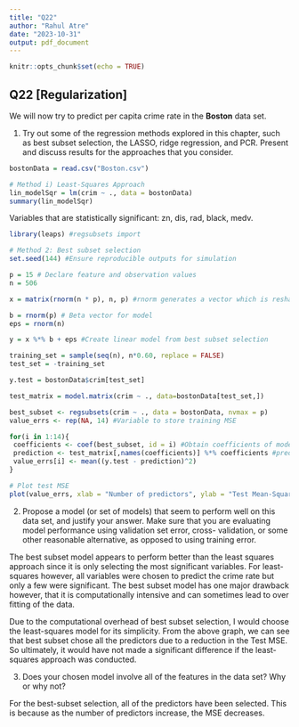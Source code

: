 ```yaml
---
title: "Q22"
author: "Rahul Atre"
date: "2023-10-31"
output: pdf_document
---
```


```r
knitr::opts_chunk$set(echo = TRUE)
```

## Q22 [Regularization]

We will now try to predict per capita crime rate in the **Boston** data set.

1. Try out some of the regression methods explored in this chapter, such as best subset selection, the LASSO, ridge regression, and PCR. Present and discuss results for the approaches that you consider.


```R
bostonData = read.csv("Boston.csv")
```

```R
# Method i) Least-Squares Approach
lin_modelSqr = lm(crim ~ ., data = bostonData)
summary(lin_modelSqr)
```
Variables that are statistically significant: zn, dis, rad, black, medv.

```R
library(leaps) #regsubsets import

# Method 2: Best subset selection
set.seed(144) #Ensure reproducible outputs for simulation

p = 15 # Declare feature and observation values
n = 506

x = matrix(rnorm(n * p), n, p) #rnorm generates a vector which is reshaped to matrix (obs. vs. features)

b = rnorm(p) # Beta vector for model
eps = rnorm(n)

y = x %*% b + eps #Create linear model from best subset selection

training_set = sample(seq(n), n*0.60, replace = FALSE) 
test_set = -training_set

y.test = bostonData$crim[test_set]

test_matrix = model.matrix(crim ~ ., data=bostonData[test_set,])

best_subset <- regsubsets(crim ~ ., data = bostonData, nvmax = p)
value_errs <- rep(NA, 14) #Variable to store training MSE

for(i in 1:14){
 coefficients <- coef(best_subset, id = i) #Obtain coefficients of model from i predictors
 prediction <- test_matrix[,names(coefficients)] %*% coefficients #prediction value
 value_errs[i] <- mean((y.test - prediction)^2) 
}

# Plot test MSE
plot(value_errs, xlab = "Number of predictors", ylab = "Test Mean-Squared Error (MSE)", type = "b", col = "red")

```

2. Propose a model (or set of models) that seem to perform well on this data set, and justify your answer. Make sure that you are evaluating model performance using validation set error, cross- validation, or some other reasonable alternative, as opposed to using training error.

The best subset model appears to perform better than the least squares approach since it is only selecting the most significant variables. For least-squares however, all variables were chosen to predict the crime rate but only a few were significant. The best subset model has one major drawback however, that it is computationally intensive and can sometimes lead to over fitting of the data.

Due to the computational overhead of best subset selection, I would choose the least-squares model for its simplicity. From the above graph, we can see that best subset chose all the predictors due to a reduction in the Test MSE. So ultimately, it would have not made a significant difference if the least-squares approach was conducted.

3. Does your chosen model involve all of the features in the data set? Why or why not?

For the best-subset selection, all of the predictors have been selected. This is because as the number of predictors increase, the MSE decreases. 

